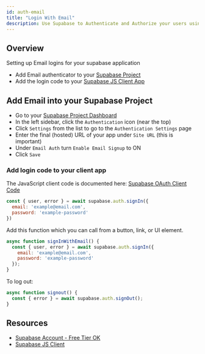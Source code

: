 ```yaml
---
id: auth-email
title: "Login With Email"
description: Use Supabase to Authenticate and Authorize your users using email.
---
```



## Overview

Setting up Email logins for your  supabase application

* Add Email authenticator to your [Supabase Project](https://app.supabase.io)
* Add the login code to your [Supabase JS Client App](https://github.com/supabase/supabase-js)

## Add Email into your Supabase Project

- Go to your [Supabase Project Dashboard](https://app.supabase.io)
- In the left sidebar, click the `Authentication` icon (near the top)
- Click `Settings` from the list to go to the `Authentication Settings` page
- Enter the final (hosted) URL of your app under `Site URL` (this is important)
- Under `Email Auth` turn `Enable Email Signup` to ON
- Click `Save`

### Add login code to your client app

The JavaScript client code is documented here: [Supabase OAuth Client Code](/docs/reference/javascript/auth-signin#sign-in-using-third-party-providers)

```js
const { user, error } = await supabase.auth.signIn({
  email: 'example@email.com',
  password: 'example-password'
})
```

Add this function which you can call from a button, link, or UI element.

```js
async function signInWithEmail() {
  const { user, error } = await supabase.auth.signIn({
    email: 'example@email.com',
    password: 'example-password'
  });
}
```

To log out:

```js
async function signout() {
  const { error } = await supabase.auth.signOut();
}
```

## Resources

* [Supabase Account - Free Tier OK](https://supabase.io)
* [Supabase JS Client](https://github.com/supabase/supabase-js)
